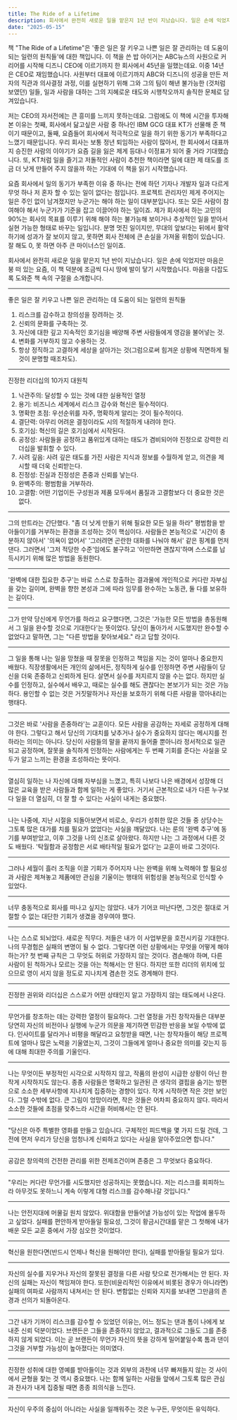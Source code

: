 ```yaml
---
title: The Ride of a Lifetime
description: 회사에서 완전히 새로운 일을 맡은지 1년 반이 지났습니다. 일은 손에 익었지만 마음은 붕 떠 있는 요즘, 이 책 덕분에 조금씩 다시 땅에 발이 닿기 시작했습니다. 
date: "2025-05-15"
---
```


책 "The Ride of a Lifetime"은 '좋은 일은 잘 키우고 나쁜 일은 잘 관리하는 데 도움이 되는 일련의 원칙들'에 대한 책입니다. 이 책을 쓴 밥 아이거는 ABC뉴스의 사원으로 커리어를 시작해 디즈니 CEO에 이르기까지 한 회사에서 45년을 일했는데요. 이중 14년은 CEO로 재임했습니다. 
사원부터 대표에 이르기까지 ABC와 디즈니의 성공을 만든 저자의 직관과 의사결정 과정, 이를 실현하기 위해 그와 그의 팀이 해낸 불가능한 (것처럼 보였던) 일들, 일과 사람을 대하는 그의 지혜로운 태도와 시행착오까지 솔직한 문체로 담겨있습니다. 

저는 CEO의 자서전에는 큰 흥미를 느끼지 못하는데요. 그럼에도 이 책에 시간을 투자해 본 이유는 첫째, 회사에서 닮고싶은 사람 중 하나인 IBM GCG 대표 KT가 선물해 준 책이기 때문이고, 둘째, 요즘들어 회사에서 적극적으로 일을 하기 위한 동기가 부족하다고 느꼈기 때문입니다. 
우리 회사는 보통 정년 퇴임하는 사람이 많아서, 한 회사에서 대표까지 승진한 사람의 이야기가 요즘 길을 잃은 제게 등대나 이정표가 되어 줄 거라 기대했습니다. 또, KT처럼 일을 즐기고 저돌적인 사람이 추천한 책이라면 일에 대한 제 태도를 조금 더 낫게 만들어 주지 않을까 하는 기대에 이 책을 읽기 시작했습니다. 

요즘 회사에서 일의 동기가 부족한 이유 중 하나는 전에 하던 기자나 개발자 일과 다르게 무엇 하나 저 혼자 할 수 있는 일이 없다는 점입니다. 프로젝트 관리자인 제게 주어지는 일은 주인 없이 남겨졌지만 누군가는 해야 하는 일이 대부분입니다. 또는 모든 사람이 참여해야 해서 누군가가 기준을 잡고 이끌어야 하는 일이죠. 
제가 회사에서 하는 고민의 90%는 회사의 목표를 이루기 위해 해야 하는 불가능해 보이거나 추상적인 일을 받아서 실현 가능한 형태로 바꾸는 일입니다. 분명 멋진 일이지만, 무대의 앞보다는 뒤에서 활약하기에 성과가 잘 보이지 않고, 못하면 회사 전체에 큰 손실을 가져올 위험이 있습니다. 잘 해도 0, 못 하면 아주 큰 마이너스인 일이죠. 

회사에서 완전히 새로운 일을 맡은지 1년 반이 지났습니다. 일은 손에 익었지만 마음은 붕 떠 있는 요즘, 이 책 덕분에 조금씩 다시 땅에 발이 닿기 시작했습니다. 마음을 다잡도록 도와준 책 속의 구절을 소개합니다.

<hr/>

좋은 일은 잘 키우고 나쁜 일은 관리하는 데 도움이 되는 일련의 원칙들
1. 리스크를 감수하고 창의성을 장려하는 것.
2. 신뢰의 문화를 구축하는 것.
3. 자신에 대한 깊고 지속적인 호기심을 배양해 주변 사람들에게 영감을 불어넣는 것.
4. 변화를 거부하지 않고 수용하는 것.
5. 항상 정직하고 고결하게 세상을 살아가는 것(그럼으로써 힘겨운 상황에 직면하게 될 것이 분명할 때조차도).

<hr/>

진정한 리더십의 10가지 대원칙
1. 낙관주의: 달성할 수 있는 것에 대한 실용적인 열정
2. 용기: 비즈니스 세계에서 리스크 감수와 혁신은 필수적이다.
3. 명확한 초점: 우선순위를 자주, 명확하게 알리는 것이 필수적이다.
4. 결단력: 아무리 어려운 결정이라도 시의 적절하게 내려야 한다. 
5. 호기심: 혁신의 길은 호기심에서 시작된다. 
6. 공정성: 사람들을 공정하고 품위있게 대하는 태도가 겸비되어야 진정으로 강력한 리더십을 발휘할 수 있다.
7. 사려 깊음: 사려 깊은 태도를 가진 사람은 지식과 정보를 수월하게 얻고, 의견을 제시할 때 더욱 신뢰받는다. 
8. 진정성: 진실과 진정성은 존중과 신뢰를 낳는다. 
9. 완벽주의: 평범함을 거부하라. 
10. 고결함: 어떤 기업이든 구성원과 제품 모두에서 품질과 고결함보다 더 중요한 것은 없다. 

<hr/>

그의 만트라는 간단했다. 
"좀 더 낫게 만들기 위해 필요한 모든 일을 하라"
평범함을 받아들이기를 거부하는 환경을 조성하는 것이 핵심이다. 사람들은 본능적으로 '시간이 충분하지 않아서' '의욕이 없어서' '그러려면 곤란한 대화를 나눠야 해서' 같은 핑계를 먼저 댄다. 그러면서 '그저 적당한 수준'임에도 불구하고 '이만하면 괜찮지'하며 스스로를 납득시키기 위해 많은 방법을 동원한다. 

<hr/>

'완벽에 대한 집요한 추구'는 바로 스스로 창출하는 결과물에 개인적으로 커다란 자부심을 갖는 길이며, 완벽을 향한 본성과 그에 따라 임무를 완수하는 노동관, 둘 다를 보유하는 길이다. 

<hr/>

그가 만약 당신에게 무언가를 하라고 요구했다면, 그것은 '가능한 모든 방법을 총동원해서 그 일을 완수할 것으로 기대한다'는 뜻이었다. 당신이 돌아가서 시도했지만 완수할 수 없었다고 말하면, 그는 "다른 방법을 찾아보세요." 라고 답할 것이다. 

<hr/>

그 일을 통해 나는 일을 망쳤을 때 잘못을 인정하고 책임을 지는 것이 얼마나 중요한지 배웠다. 직장생활에서든 개인의 삶에서든, 정직하게 실수를 인정하면 주변 사람들이 당신을 더욱 존중하고 신뢰하게 된다. 살면서 실수를 저지르지 않을 수는 없다. 하지만 실수를 인정하고, 실수에서 배우고, 때로는 실수를 해도 괜찮다는 본보기가 되는 것은 가능하다. 용인할 수 없는 것은 거짓말하거나 자신을 보호하기 위해 다른 사람을 깎아내리는 행태다.

<hr/>

그것은 바로 '사람을 존중하라'는 교훈이다. 모든 사람을 공감하는 자세로 공정하게 대해야 한다. 그렇다고 해서 당신의 기대치를 낮추거나 실수가 중요하지 않다는 메시지를 전하라는 의미는 아니다. 당신이 사람들의 말을 끝까지 들어줄 뿐아니라 정서적으로 일관되고 공정하며, 잘못을 솔직하게 인정하는 사람에게는 두 번째 기회를 준다는 사실을 모두가 알고 느끼는 환경을 조성하라는 뜻이다.

<hr/>

열심히 일하는 나 자신에 대해 자부심을 느꼈고, 특히 나보다 나은 배경에서 성장해 더 많은 교육을 받은 사람들과 함께 일하는 게 좋았다. 거기서 근본적으로 내가 다른 누구보다 일을 더 열심히, 더 잘 할 수 있다는 사실이 내게는 중요했다. 

<hr/>

나는 나중에, 지난 시절을 되돌아보면서 비로소, 우리가 성취한 많은 것들 중 상당수는 그토록 많은 대가를 치를 필요가 없었다는 사실을 깨달았다. 나는 룬의 '완벽 추구'에 동기를 부여받았고, 이후 그것을 나의 신조로 살아왔다. 하지만 나는 그 과정에서 다른 것도 배웠다. '탁월함과 공정함은 서로 배타적일 필요가 없다'는 교훈이 바로 그것이다. 

<hr/>

그러나 세월이 흘러 조직을 이끌 기회가 주어지자 나는 완벽을 위해 노력해야 할 필요성과 사람은 제쳐놓고 제품에만 관심을 기울이는 행태의 위험성을 본능적으로 인식할 수 있었다.

<hr/>

너무 충동적으로 회사를 떠나고 싶지는 않았다. 내가 기어코 떠난다면, 그것은 절대로 거절할 수 없는 대단한 기회가 생겼을 경우여야 했다. 

<hr/>

나는 스스로 되뇌었다. 새로운 직무다. 저들은 내가 이 사업부문을 호전시키길 기대한다. 나의 무경험은 실패의 변명이 될 수 없다. 그렇다면 이런 상황에서는 무엇을 어떻게 해야 하는가? 첫 번째 규칙은 그 무엇도 허위로 가장하지 않는 것이다. 겸손해야 하며, 다른 사람이 된 척하거나 모르는 것을 아는 척해서는 안 된다. 하지만 또한 리더의 위치에 있으므로 영이 서지 않을 정도로 지나치게 겸손한 것도 경계해야 한다. 

<hr/>

진정한 권위와 리더십은 스스로가 어떤 상태인지 알고 가장하지 않는 태도에서 나온다. 

<hr/>

무언가를 창조하는 데는 강력한 열정이 필요하다. 그런 열정을 가진 창작자들은 대부분 당연히 자신의 비전이나 실행에 누군가 의문을 제기하면 민감한 반응을 보일 수밖에 없다. 인사이트를 달라거나 비평을 해달라고 요청받을 때면, 나는 창작자들이 해당 프로젝트에 얼마나 많은 노력을 기울였는지, 그것이 그들에게 얼마나 중요한 의미를 갖는지 등에 대해 최대한 주의를 기울인다.

<hr/>

나는 무엇이든 부정적인 시각으로 시작하지 않고, 작품의 완성이 시급한 상황이 아닌 한 작게 시작하지도 않는다. 종종 사람들은 명확하고 일관된 큰 생각의 결핍을 숨기는 방편으로 소소한 세부사항에 지나치게 집중하는 경향이 있다. 작게 시작하면 작은 것만 보인다. 그럴 수밖에 없다. 큰 그림이 엉망이라면, 작은 것들은 어차피 중요하지 않다. 따라서 소소한 것들에 초점을 맞추느라 시간을 허비해서는 안 된다. 

<hr/>

"당신은 아주 특별한 영화를 만들고 있습니다. 구체적인 피드백을 몇 가지 드릴 건데, 그 전에 먼저 우리가 당신을 엄청나게 신뢰하고 있다는 사실을 알아주었으면 합니다."

<hr/>

공감은 창의력의 건전한 관리를 위한 전제조건이며 존중은 그 무엇보다 중요하다.

<hr/>

"우리는 커다란 무언가를 시도했지만 성공하지는 못했습니다. 저는 리스크를 회피하느라 아무것도 못하느니 계속 이렇게 대형 리스크를 감수해나갈 것입니다."

<hr/>

나는 안전지대에 머물길 원치 않았다. 위대함을 만들어낼 가능성이 있는 작업에 몰두하고 싶었다. 실패를 편안하게 받아들일 필요성, 그것이 황금시간대를 맡은 그 첫해에 내가 배운 모든 교훈 중에서 가장 심오한 것이었다.

<hr/>

혁신을 원한다면(반드시 언제나 혁신을 원해야만 한다), 실패를 받아들일 필요가 있다.

<hr/>

자신의 실수를 지우거나 자신의 잘못된 결정을 다른 사람 탓으로 전가해서는 안 된다. 자신의 실패는 자신이 책임져야 한다. 또한(비윤리적인 이유에서 비롯된 경우가 아니라면) 실패의 여파로 사람까지 내쳐서는 안 된다. 변함없는 신뢰와 지지를 보내면 그만큼의 존경과 선의가 되돌아온다.

<hr/>

그간 내가 기꺼이 리스크를 감수할 수 있었던 이유는, 어느 정도는 댄과 톰이 나에게 보내준 신뢰 덕분이었다. 브랜든은 그들을 존중하지 않았고, 결과적으로 그들도 그를 존중하지 않게 되었다. 이는 곧 브랜든이 무언가 자신의 뜻을 강하게 밀어붙일수록 톰과 댄이 그것을 거부할 가능성이 높아졌다는 의미였다.

<hr/>

진정한 성취에 대한 영예를 받아들이는 것과 외부의 과찬에 너무 빠져들지 않는 것 사이에서 균형을 찾는 것 역시 중요했다. 나는 함께 일하는 사람들 앞에서 그토록 많은 관심과 찬사가 내게 집중될 때면 종종 죄의식을 느낀다.

<hr/>

자신이 우주의 중심이 아니라는 사실을 일깨워주는 것은 누구든, 무엇이든 유익하다. 